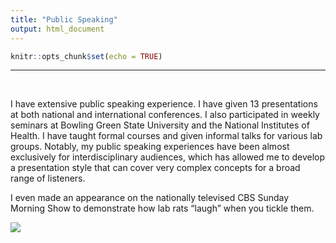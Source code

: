 ```yaml
---
title: "Public Speaking"
output: html_document
---
```


```r
knitr::opts_chunk$set(echo = TRUE)
```
---
&nbsp;
&nbsp;


  I have extensive public speaking experience.  I have given 13 presentations at both national and international conferences.  I also participated in weekly seminars at Bowling Green State University and the National Institutes of Health.  I have taught formal courses and given informal talks for various lab groups.  Notably, my public speaking experiences have been almost exclusively for interdisciplinary audiences, which has allowed me to develop a presentation style that can cover very complex concepts for a broad range of listeners. 
  
  I even made an appearance on the nationally televised CBS Sunday Morning Show to demonstrate how lab rats "laugh" when you tickle them.  
	

[![](C:\\Users\\owner\\Desktop\\Website\\news.bmp)](http://www.cbsnews.com/news/a-surprising-look-at-rats/)
